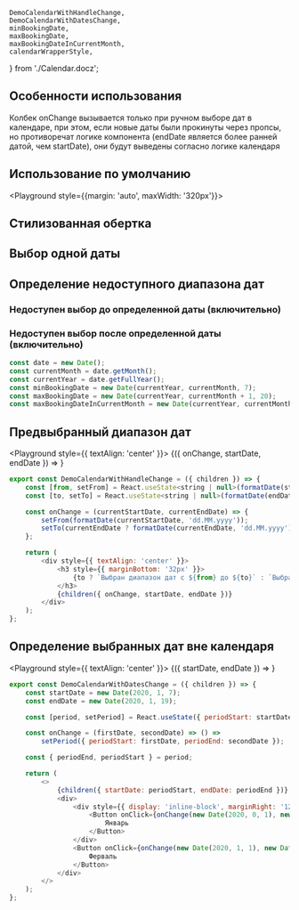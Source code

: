     DemoCalendarWithHandleChange,
    DemoCalendarWithDatesChange,
    minBookingDate,
    maxBookingDate,
    maxBookingDateInCurrentMonth,
    calendarWrapperStyle,
} from './Calendar.docz';

## Особенности использования
Колбек onChange вызывается только при ручном выборе дат в календаре, при этом, если
новые даты были прокинуты через пропсы, но противоречат логике компонента (endDate
является более ранней датой, чем startDate), они будут выведены согласно логике календаря

## Использование по умолчанию

<Playground style={{margin: 'auto', maxWidth: '320px'}}>
    <Calendar />
</Playground>

## Стилизованная обертка

<Playground>
    <div style={{
        padding: '0 18px',
        margin: '24px auto',
        boxShadow: '0 2px 9px rgba(0, 0, 0, 0.15)',
        maxWidth: '320px',
    }}>
        <Calendar />
    </div>
</Playground>

## Выбор одной даты

<Playground style={calendarWrapperStyle}>
    <Calendar isSingleDate />
</Playground>

## Определение недоступного диапазона дат

### Недоступен выбор до определенной даты (включительно)

<Playground style={calendarWrapperStyle}>
    <Calendar minBookingDate={minBookingDate} />
</Playground>

### Недоступен выбор после определенной даты (включительно)

<Playground style={calendarWrapperStyle}>
    <Calendar maxBookingDate={maxBookingDateInCurrentMonth} />
</Playground>

```javascript collapse=Демо-данные
const date = new Date();
const currentMonth = date.getMonth();
const currentYear = date.getFullYear();
const minBookingDate = new Date(currentYear, currentMonth, 7);
const maxBookingDate = new Date(currentYear, currentMonth + 1, 20);
const maxBookingDateInCurrentMonth = new Date(currentYear, currentMonth, 20);
```

## Предвыбранный диапазон дат

<Playground style={{ textAlign: 'center' }}>
    <DemoCalendarWithHandleChange>
        {({ onChange, startDate, endDate }) =>
            <Calendar onChange={onChange} startDate={startDate} endDate={endDate} />
        }
    </DemoCalendarWithHandleChange>
</Playground>

```javascript collapse=Код DemoCalendarWithHandleChange
export const DemoCalendarWithHandleChange = ({ children }) => {
    const [from, setFrom] = React.useState<string | null>(formatDate(startDate, 'dd.MM.yyyy'));
    const [to, setTo] = React.useState<string | null>(formatDate(endDate, 'dd.MM.yyyy'));

    const onChange = (currentStartDate, currentEndDate) => {
        setFrom(formatDate(currentStartDate, 'dd.MM.yyyy'));
        setTo(currentEndDate ? formatDate(currentEndDate, 'dd.MM.yyyy') : currentEndDate);
    };

    return (
        <div style={{ textAlign: 'center' }}>
            <h3 style={{ marginBottom: '32px' }}>
                {to ? `Выбран диапазон дат с ${from} до ${to}` : `Выбрана начальная дата ${from}`}
            </h3>
            {children({ onChange, startDate, endDate })}
        </div>
    );
};
```

## Определение выбранных дат вне календаря

<Playground style={{ textAlign: 'center' }}>
    <DemoCalendarWithDatesChange>
        {({ startDate, endDate }) =>
            <Calendar startDate={startDate} endDate={endDate} />
        }
    </DemoCalendarWithDatesChange>
</Playground>

```javascript collapse=Код DemoCalendarWithDatesChange
export const DemoCalendarWithDatesChange = ({ children }) => {
    const startDate = new Date(2020, 1, 7);
    const endDate = new Date(2020, 1, 19);

    const [period, setPeriod] = React.useState({ periodStart: startDate, periodEnd: endDate });

    const onChange = (firstDate, secondDate) => () =>
        setPeriod({ periodStart: firstDate, periodEnd: secondDate });

    const { periodEnd, periodStart } = period;

    return (
        <>
            {children({ startDate: periodStart, endDate: periodEnd })}
            <div>
                <div style={{ display: 'inline-block', marginRight: '12px' }}>
                    <Button onClick={onChange(new Date(2020, 0, 1), new Date(2020, 0, 31))}>
                        Январь
                    </Button>
                </div>
                <Button onClick={onChange(new Date(2020, 1, 1), new Date(2020, 1, 29))}>
                    Ферваль
                </Button>
            </div>
        </>
    );
};
```
